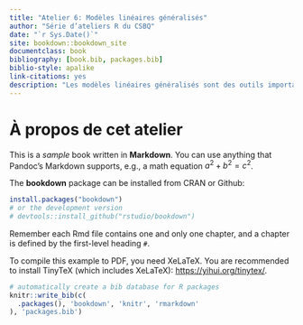 ```yaml
--- 
title: "Atelier 6: Modèles linéaires généralisés"
author: "Série d’ateliers R du CSBQ"
date: "`r Sys.Date()`"
site: bookdown::bookdown_site
documentclass: book
bibliography: [book.bib, packages.bib]
biblio-style: apalike
link-citations: yes
description: "Les modèles linéaires généralisés sont des outils importants afin de surmonter un problème récurrent des modèles linéaires, c.-à-d. les variables réponses n'ayant pas une distribution normale des résidus. Dans cet atelier, vous apprendrez les distributions principales en fonction de la nature de la variable réponse, le concept de fonction de lien, et comment vérifier les suppositions de base de ces modèles."
---
```


# À propos de cet atelier {#apropos}

This is a _sample_ book written in **Markdown**. You can use anything that Pandoc's Markdown supports, e.g., a math equation $a^2 + b^2 = c^2$.

The **bookdown** package can be installed from CRAN or Github:

```r
install.packages("bookdown")
# or the development version
# devtools::install_github("rstudio/bookdown")
```

Remember each Rmd file contains one and only one chapter, and a chapter is defined by the first-level heading `#`.

To compile this example to PDF, you need XeLaTeX. You are recommended to install TinyTeX (which includes XeLaTeX): <https://yihui.org/tinytex/>.

```r
# automatically create a bib database for R packages
knitr::write_bib(c(
  .packages(), 'bookdown', 'knitr', 'rmarkdown'
), 'packages.bib')
```
